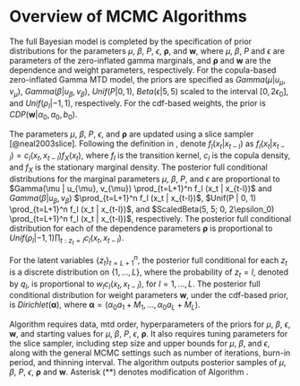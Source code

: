 # Overview of MCMC Algorithms {#sec-ch2-comp}

The full Bayesian model is completed by the specification of prior distributions for the parameters $\mu$, $\beta$, $P$, $\epsilon$, $\boldsymbol{\rho}$, and $\boldsymbol{w}$, where $\mu$, $\beta$, $P$ and $\epsilon$ are parameters of the zero-inflated gamma marginals, and $\boldsymbol{\rho}$ and $\boldsymbol{w}$ are the dependence and weight parameters, respectively. For the copula-based zero-inflated Gamma MTD model, the priors are specified as $Gamma(\mu | u_{\mu}, v_{\mu})$, $Gamma(\beta | u_{\beta}, v_{\beta})$, $Unif(P |0, 1)$, $Beta(\epsilon | 5, 5)$ scaled to the interval $[0, 2\epsilon_0]$, and $Unif(\rho_l |-1, 1)$, respectively. For the cdf-based weights, the prior is $CDP(\boldsymbol{w} | \alpha_0, a_0, b_0)$.

The parameters $\mu$, $\beta$, $P$, $\epsilon$, and $\boldsymbol{\rho}$ are updated using a slice sampler [@neal2003slice]. Following the definition in \eqref{eq:cond_distribution_copula}, denote $f_l (x_t | x_{t-l})$ as $f_l (x_t | x_{t-l}) = c_l (x_t, x_{t-l}) f_X(x_t)$, where $f_l$ is the transition kernel, $c_l$ is the copula density, and $f_X$ is the stationary marginal density. The posterior full conditional distributions for the marginal parameters $\mu$, $\beta$, $P$, and $\epsilon$ are proportional to $Gamma(\mu | u_{\mu}, v_{\mu}) \prod_{t=L+1}^n f_l (x_t | x_{t-l})$ and $Gamma(\beta | u_{\beta}, v_{\beta})$ $\prod_{t=L+1}^n f_l (x_t | x_{t-l})$, $Unif(P | 0, 1) \prod_{t=L+1}^n f_l (x_t | x_{t-l})$, and $ScaledBeta(5, 5; 0, 2\epsilon_0) \prod_{t=L+1}^n f_l (x_t | x_{t-l})$, respectively. The posterior full conditional distribution for each of the dependence parameters $\boldsymbol{\rho}$ is proportional to $Unif(\rho_l |-1, 1) \prod_{t:z_t = l} c_l (x_t, x_{t-l})$. 

For the latent variables ${\{z_t\}}_{t=L+1}^n$, the posterior full conditional for each $z_t$ is a discrete distribution on $\{1, ..., L\}$, where the probability of $z_t = l$, denoted by 
$q_l$, is proportional to $w_l c_l (x_t, x_{t-l})$, for $l = 1,..., L$. The posterior full conditional distribution for weight parameters $\boldsymbol{w}$, under the cdf-based prior, is $Dirichlet (\boldsymbol{\alpha})$, where $\boldsymbol{\alpha} = (\alpha_0 a_1 + M_1, ..., \alpha_0 a_L + M_L)$.  

Algorithm \ref{alg:mcmc-2} requires data, mtd order, hyperparameters of the priors for $\mu$, $\beta$, $\epsilon$, $\boldsymbol{w}$, and starting values for $\mu$, $\beta$, $P$, $\epsilon$, $\boldsymbol{\rho}$. It also requires tuning parameters for the slice sampler, including step size and upper bounds for $\mu$, $\beta$, and $\epsilon$, along with the general MCMC settings such as number of iterations, burn-in period, and thinning interval. The algorithm outputs posterior samples of $\mu$, $\beta$, $P$, $\epsilon$, $\boldsymbol{\rho}$ and $\boldsymbol{w}$. Asterisk (**) denotes modification of Algorithm \ref{alg:mcmc}. 

```{=latex}
\begin{algorithm}
\caption{MCMC Algorithm for Parameter Estimation for Zero-Inflated Gamma MTD Models}
\label{alg:mcmc-2}
\begin{algorithmic}

\Require data $\boldsymbol{y}$, mtd order $L$, priors for $\mu$, $\beta$, $\epsilon$, $\boldsymbol{w}$, starting for $\mu$, $\beta$, $P$, $\epsilon$, $\boldsymbol{\rho}$, tuning for slice sampler, mcmc settings

\Ensure 
\State $\mu$: a vector of marginal parameters with dimension $\texttt{nsample} =(\texttt{niter} - \texttt{nburn}) / \texttt{nthin}$

\State $\beta$: a vector of marginal parameters with dimension $\texttt{nsample}$

\State $P$: a vector of zero-inflated probability parameters with dimension $\texttt{nsample}$

\State $\epsilon$: a vector of threshold parameters with dimension $\texttt{nsample}$

\State $\boldsymbol{\rho}$: a matrix of dependence parameters with dimension $L \times \texttt{nsample}$

\State $\boldsymbol{w}$: a matrix weight parameters with dimension $L \times \texttt{nsample}$

\State Initialize $\mu$, $\beta$, $P$, $\epsilon$, $\boldsymbol{\rho}$, ${\{z_t\}}_{t=L+1}^n$, $\boldsymbol{w}$
\For{each MCMC iteration $\texttt{iter} = 1,..., \texttt{niter}$}
    \State update $\mu$ \Comment{Sample $\mu$ using a slice sampler **}
    \State update $\beta$ \Comment{Sample $\beta$ using a slice sampler **}
    \State update $P$ \Comment{Sample $P$ using a slice sampler **}
    \State update $\epsilon$ \Comment{Sample $\epsilon$ using a slice sampler **}
    \State update $\boldsymbol{\rho}$ \Comment{Sample $\rho_l, l = 1,...,L$ using a slice sampler  **}
    \State update ${\{z_t\}}_{t=L+1}^n$ \Comment{Sample $z_t, t = L+1,..., n$ with probability $q_l$ **}
    \State update $\boldsymbol{w}$ \Comment{Sample $w_l, l = 1,...,L$ from $Dirichlet(\cdot)$}
\EndFor
\State Discard the first 
\texttt{nburn}
iterations and retain every 
\texttt{nthin} iteration 
\end{algorithmic}
\end{algorithm}
```

  